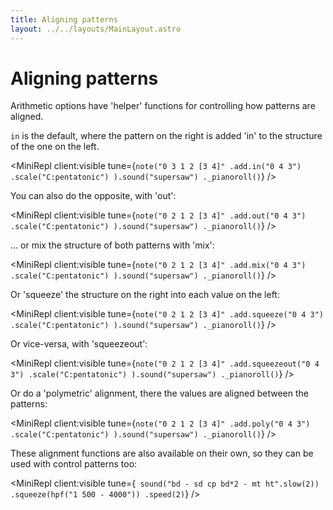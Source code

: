 ```yaml
---
title: Aligning patterns
layout: ../../layouts/MainLayout.astro
---
```



# Aligning patterns

Arithmetic options have 'helper' functions for controlling how patterns are
aligned.

`in` is the default, where the pattern on the right is added 'in' to the structure of the one on the left.

<MiniRepl
  client:visible
  tune={`note("0 3 1 2 [3 4]"
     .add.in("0 4 3")
     .scale("C:pentatonic")
    ).sound("supersaw")
      ._pianoroll()`}
/>

You can also do the opposite, with 'out':

<MiniRepl
  client:visible
  tune={`note("0 2 1 2 [3 4]"
     .add.out("0 4 3")
     .scale("C:pentatonic")
    ).sound("supersaw")
      ._pianoroll()`}
/>

... or mix the structure of both patterns with 'mix':

<MiniRepl
  client:visible
  tune={`note("0 2 1 2 [3 4]"
     .add.mix("0 4 3")
     .scale("C:pentatonic")
    ).sound("supersaw")
      ._pianoroll()`}
/>

Or 'squeeze' the structure on the right into each value on the left:

<MiniRepl
  client:visible
  tune={`note("0 2 1 2 [3 4]"
     .add.squeeze("0 4 3")
     .scale("C:pentatonic")
    ).sound("supersaw")
      ._pianoroll()`}
/>

Or vice-versa, with 'squeezeout':

<MiniRepl
  client:visible
  tune={`note("0 2 1 2 [3 4]"
     .add.squeezeout("0 4 3")
     .scale("C:pentatonic")
    ).sound("supersaw")
      ._pianoroll()`}
/>

Or do a 'polymetric' alignment, there the values are aligned between the patterns:

<MiniRepl
  client:visible
  tune={`note("0 2 1 2 [3 4]"
     .add.poly("0 4 3")
     .scale("C:pentatonic")
    ).sound("supersaw")
      ._pianoroll()`}
/>

These alignment functions are also available on their own, so they can be used
with control patterns too:

<MiniRepl
  client:visible
  tune={`
  sound("bd - sd cp bd*2 - mt ht".slow(2))
  .squeeze(hpf("1 500 - 4000"))
  .speed(2)`}
/>
